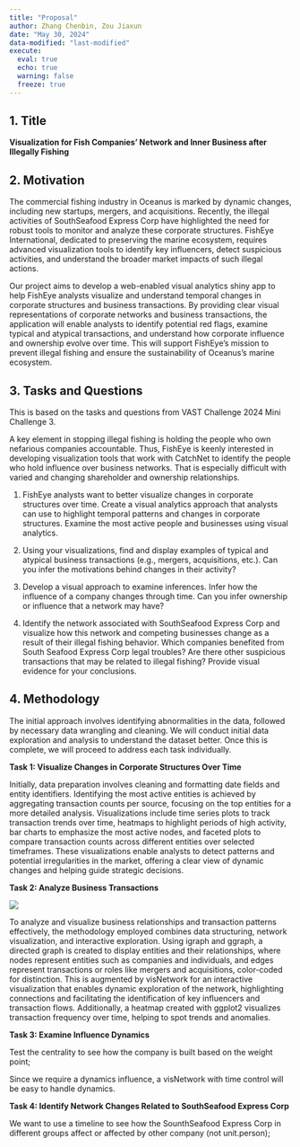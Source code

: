 ```yaml
---
title: "Proposal"
author: Zhang Chenbin, Zou Jiaxun
date: "May 30, 2024"
data-modified: "last-modified"
execute: 
  eval: true
  echo: true
  warning: false
  freeze: true
---
```


## **1. Title**

**Visualization for Fish Companies' Network and Inner Business after Illegally Fishing**

## **2. Motivation**

The commercial fishing industry in Oceanus is marked by dynamic changes, including new startups, mergers, and acquisitions. Recently, the illegal activities of SouthSeafood Express Corp have highlighted the need for robust tools to monitor and analyze these corporate structures. FishEye International, dedicated to preserving the marine ecosystem, requires advanced visualization tools to identify key influencers, detect suspicious activities, and understand the broader market impacts of such illegal actions. 

Our project aims to develop a web-enabled visual analytics shiny app to help FishEye analysts visualize and understand temporal changes in corporate structures and business transactions. By providing clear visual representations of corporate networks and business transactions, the application will enable analysts to identify potential red flags, examine typical and atypical transactions, and understand how corporate influence and ownership evolve over time. This will support FishEye's mission to prevent illegal fishing and ensure the sustainability of Oceanus's marine ecosystem. 

## 3. **Tasks and Questions**

This is based on the tasks and questions from VAST Challenge 2024 Mini Challenge 3. 

A key element in stopping illegal fishing is holding the people who own nefarious companies accountable. Thus, FishEye is keenly interested in developing visualization tools that work with CatchNet to identify the people who hold influence over business networks. That is especially difficult with varied and changing shareholder and ownership relationships.

1.  FishEye analysts want to better visualize changes in corporate structures over time. Create a visual analytics approach that analysts can use to highlight temporal patterns and changes in corporate structures. Examine the most active people and businesses using visual analytics.

2.  Using your visualizations, find and display examples of typical and atypical business transactions (e.g., mergers, acquisitions, etc.). Can you infer the motivations behind changes in their activity?

3.  Develop a visual approach to examine inferences. Infer how the influence of a company changes through time. Can you infer ownership or influence that a network may have?

4.  Identify the network associated with SouthSeafood Express Corp and visualize how this network and competing businesses change as a result of their illegal fishing behavior. Which companies benefited from South Seafood Express Corp legal troubles? Are there other suspicious transactions that may be related to illegal fishing? Provide visual evidence for your conclusions.

## **4. Methodology**

The initial approach involves identifying abnormalities in the data, followed by necessary data wrangling and cleaning. We will conduct initial data exploration and analysis to understand the dataset better. Once this is complete, we will proceed to address each task individually. 

**Task 1: Visualize Changes in Corporate Structures Over Time** 

Initially, data preparation involves cleaning and formatting date fields and entity identifiers. Identifying the most active entities is achieved by aggregating transaction counts per source, focusing on the top entities for a more detailed analysis. Visualizations include time series plots to track transaction trends over time, heatmaps to highlight periods of high activity, bar charts to emphasize the most active nodes, and faceted plots to compare transaction counts across different entities over selected timeframes. These visualizations enable analysts to detect patterns and potential irregularities in the market, offering a clear view of dynamic changes and helping guide strategic decisions. 

**Task 2: Analyze Business Transactions** 

![](images/clipboard-1293413840.png)\

To analyze and visualize business relationships and transaction patterns effectively, the methodology employed combines data structuring, network visualization, and interactive exploration. Using igraph and ggraph, a directed graph is created to display entities and their relationships, where nodes represent entities such as companies and individuals, and edges represent transactions or roles like mergers and acquisitions, color-coded for distinction. This is augmented by visNetwork for an interactive visualization that enables dynamic exploration of the network, highlighting connections and facilitating the identification of key influencers and transaction flows. Additionally, a heatmap created with ggplot2 visualizes transaction frequency over time, helping to spot trends and anomalies.

**Task 3: Examine Influence Dynamics** 

Test the centrality to see how the company is built based on the weight point;

Since we require a dynamics influence, a visNetwork with time control will be easy to handle dynamics.

**Task 4: Identify Network Changes Related to SouthSeafood Express Corp** 

We want to use a timeline to see how the SounthSeafood Express Corp in different groups affect or affected by other company (not unit.person);

